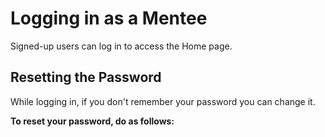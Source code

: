 
# Logging in as a Mentee

Signed-up users can log in to access the Home page.

<LogIn />

## Resetting the Password

While logging in, if you don't remember your password you can change it.

<b>To reset your password, do as follows:</b>

<ResetPassword />